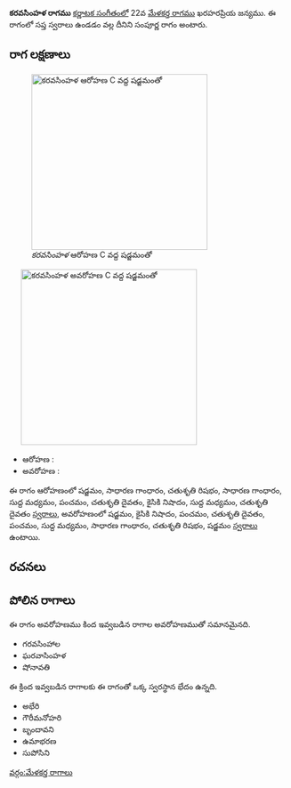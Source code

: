 {{Infobox ragam
	| name          	= కరవసింహళ
	| synonym	    	= 
	| mela          	= 
	| chakra        	= 
	| janaka        	= 
	| type          	= సంపూర్ణ
	| arohanam      	= {{svaraC|S|G2|R2|G2|M1|P|D2|N2|M1|D2}} 
	| avarohanam    	= {{svaraC|S'|N2|P|D2|P|M1|G2|R2|S}}
	| jeeva         	=
	| chhaya        	=
	| nyasa         	=
	| vishesha      	= 
	| equivalent  		= 
}}
{{కర్ణాటక సంగీత రాగాలు}}
'''కరవసింహళ రాగము''' [[కర్ణాటక సంగీతం]]లో 22వ [[మేళకర్త రాగము]] ఖరహరప్రియ జన్యము.  ఈ రాగంలో సప్త స్వరాలు ఉండడం వల్ల దీనిని సంపూర్ణ రాగం అంటారు.


==రాగ లక్షణాలు==
[[Image:karavasimhala_ar_kb2wiki.png|thumb|right|316px|''కరవసింహళ'' ఆరోహణ C వద్ద షడ్జమంతో]]
	[[Image:karavasimhala_av_kb2wiki.png|thumb|right|316px|''కరవసింహళ'' అవరోహణ C వద్ద షడ్జమంతో]]

* ఆరోహణ : {{svaraC|S|G2|R2|G2|M1|P|D2|N2|M1|D2}} 
* అవరోహణ : {{svaraC|S'|N2|P|D2|P|M1|G2|R2|S}}

ఈ రాగం ఆరోహణంలో షడ్జమం, సాధారణ  గాంధారం, చతుశృతి రిషభం, సాధారణ  గాంధారం, సుద్ద మధ్యమం, పంచమం, చతుశృతి దైవతం, కైసికి నిషాదం, సుద్ద మధ్యమం, చతుశృతి దైవతం [[స్వరాలు]], అవరోహణంలో షడ్జమం, కైసికి నిషాదం, పంచమం, చతుశృతి దైవతం, పంచమం, సుద్ద మధ్యమం, సాధారణ  గాంధారం, చతుశృతి రిషభం, షడ్జమం [[స్వరాలు]] ఉంటాయి.

==రచనలు==



==పోలిన రాగాలు==
ఈ రాగం అవరోహణము కింద ఇవ్వబడిన రాగాల అవరోహణముతో సమానమైనది.
* గరవసింహాల
* ఘరవాసింహళ
* షోనావతి

ఈ క్రింద ఇవ్వబడిన రాగాలకు ఈ రాగంతో ఒక్క స్వరస్థాన భేదం ఉన్నది.
* అభేరి
* గౌరీమనోహరి
* బృందావని
* ఉమాభరణ
* సుపోసిని



[[వర్గం:మేళకర్త రాగాలు]]
